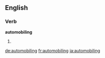 ==English==

===Verb===
'''automobiling'''

# {{context|dated|lang=en}} {{present participle of|automobile}}

[[de:automobiling]]
[[fr:automobiling]]
[[ja:automobiling]]